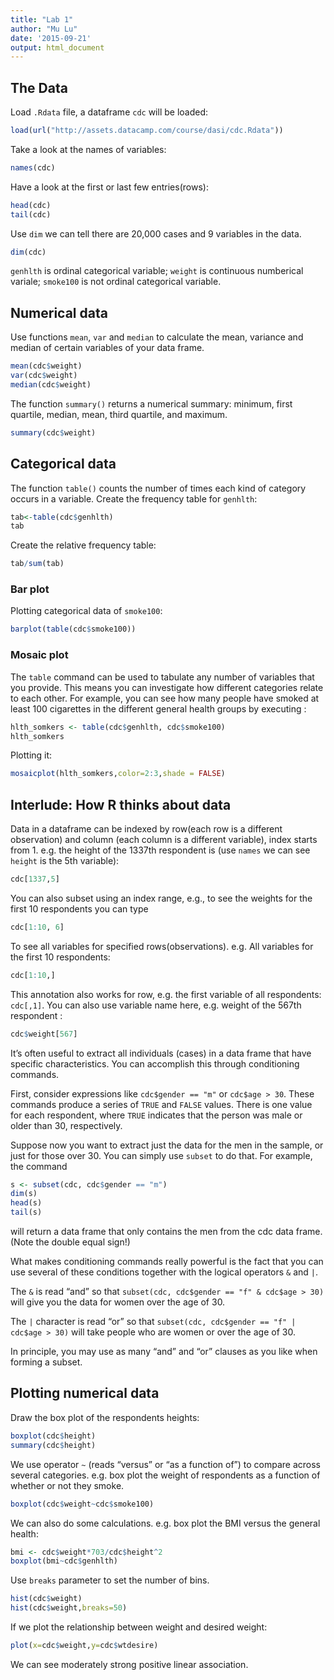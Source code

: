 ```yaml
---
title: "Lab 1"
author: "Mu Lu"
date: '2015-09-21'
output: html_document
---
```

## The Data

Load `.Rdata` file, a dataframe `cdc` will be loaded:
```r
load(url("http://assets.datacamp.com/course/dasi/cdc.Rdata"))
```

Take a look at the names of variables:
```r
names(cdc)
```

Have a look at the first or last few entries(rows):
```r
head(cdc)
tail(cdc)
```

Use `dim` we can tell there are 20,000 cases and 9 variables in the data.
```r
dim(cdc)
```

`genhlth` is ordinal categorical variable; `weight` is continuous numberical variale; `smoke100` is not ordinal categorical variable.

## Numerical data

Use functions `mean`, `var` and `median` to calculate the  mean, variance and median of certain variables of your data frame.

```r
mean(cdc$weight)
var(cdc$weight)
median(cdc$weight)
```
The function `summary()` returns a numerical summary: minimum, first quartile, median, mean, third quartile, and maximum.
```r
summary(cdc$weight)
```

## Categorical data

The function `table()` counts the number of times each kind of category occurs in a variable. Create the frequency table for `genhlth`:

```r
tab<-table(cdc$genhlth)
tab
```

Create the relative frequency table:
```r
tab/sum(tab)
```

### Bar plot

Plotting categorical data of `smoke100`:
```r
barplot(table(cdc$smoke100))
```

### Mosaic plot

The `table` command can be used to tabulate any number of variables that you provide. This means you can investigate how different categories relate to each other. For example, you can see how many people have smoked at least 100 cigarettes in the different general health groups by executing :
```r
hlth_somkers <- table(cdc$genhlth, cdc$smoke100)
hlth_somkers
```

Plotting it:
```r
mosaicplot(hlth_somkers,color=2:3,shade = FALSE)
```

## Interlude: How R thinks about data

Data in a dataframe can be indexed by row(each row is a different observation) and column (each column is a different variable), index starts from 1. e.g. the height of the 1337th respondent is (use `names` we can see `height` is the 5th variable):
```r
cdc[1337,5]
```

You can also subset using an index range, e.g., to see the weights for the first 10 respondents you can type 
```r
cdc[1:10, 6]
```

To see all variables for specified rows(observations). e.g. All variables for the first 10 respondents:
```r
cdc[1:10,]
```
This annotation also works for row, e.g. the first variable of all respondents: `cdc[,1]`. You can also use variable name here, e.g. weight of the 567th respondent :
```r
cdc$weight[567]
```

It's often useful to extract all individuals (cases) in a data frame that have specific characteristics. You can accomplish this through conditioning commands.

First, consider expressions like `cdc$gender == "m"` or `cdc$age > 30`. These commands produce a series of `TRUE` and `FALSE` values. There is one value for each respondent, where `TRUE` indicates that the person was male or older than 30, respectively.

Suppose now you want to extract just the data for the men in the sample, or just for those over 30. You can simply use `subset` to do that. For example, the command
```r
s <- subset(cdc, cdc$gender == "m")
dim(s)
head(s)
tail(s)
```
will return a data frame that only contains the men from the cdc data frame. (Note the double equal sign!)

What makes conditioning commands really powerful is the fact that you can use several of these conditions together with the logical operators `&` and `|`.

The `&` is read “and” so that `subset(cdc, cdc$gender == "f" & cdc$age > 30)` will give you the data for women over the age of 30.

The `|` character is read “or” so that `subset(cdc, cdc$gender == "f" | cdc$age > 30)` will take people who are women or over the age of 30.

In principle, you may use as many “and” and “or” clauses as you like when forming a subset.


## Plotting numerical data

Draw the box plot of the respondents heights:

```r
boxplot(cdc$height)
summary(cdc$height)
```

We use operator `~` (reads "versus" or "as a function of") to compare across several categories. e.g. box plot the weight of respondents as a function of whether or not they smoke.
```r
boxplot(cdc$weight~cdc$smoke100)
```

We can also do some calculations. e.g. box plot the BMI versus the general health:
```r
bmi <- cdc$weight*703/cdc$height^2
boxplot(bmi~cdc$genhlth)
```

Use `breaks` parameter to set the number of bins.
```r
hist(cdc$weight)
hist(cdc$weight,breaks=50)
```

If we plot the relationship between weight and desired weight:
```r
plot(x=cdc$weight,y=cdc$wtdesire)
```

We can see moderately strong positive linear association.